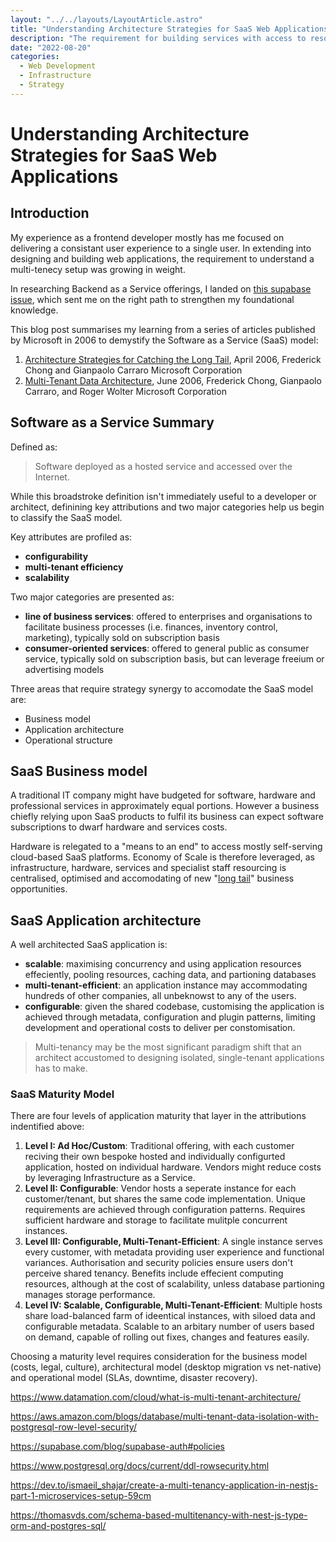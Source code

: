 ```yaml
---
layout: "../../layouts/LayoutArticle.astro"
title: "Understanding Architecture Strategies for SaaS Web Applications"
description: "The requirement for building services with access to resources isolated by customer requires careful consideration."
date: "2022-08-20"
categories:
  - Web Development
  - Infrastructure
  - Strategy
---
```



# Understanding Architecture Strategies for SaaS Web Applications

## Introduction

My experience as a frontend developer mostly has me focused on delivering a consistant user experience to a single user. In extending into designing and building web applications, the requirement to understand a multi-tenecy setup was growing in weight.

In researching Backend as a Service offerings, I landed on [this supabase issue](https://github.com/supabase/supabase/discussions/1615), which sent me on the right path to strengthen my foundational knowledge.

This blog post summarises my learning from a series of articles <Ref id="1" /> published by Microsoft in 2006 to demystify the Software as a Service (SaaS) model:

1. [Architecture Strategies for Catching the Long Tail](https://web.archive.org/web/20080510114812/http://msdn.microsoft.com/en-us/library/aa479069.aspx), April 2006, Frederick Chong and Gianpaolo Carraro
   Microsoft Corporation
2. [Multi-Tenant Data Architecture](https://web.archive.org/web/20080510114523/https://msdn.microsoft.com/en-us/library/aa479086.aspx), June 2006, Frederick Chong, Gianpaolo Carraro, and Roger Wolter
   Microsoft Corporation

## Software as a Service Summary

Defined as:

> Software deployed as a hosted service and accessed over the Internet.

While this broadstroke definition isn't immediately useful to a developer or architect, definining key attributions and two major categories help us begin to classify the SaaS model.

Key attributes are profiled as:

- **configurability**
- **multi-tenant efficiency**
- **scalability**

Two major categories are presented as:

- **line of business services**: offered to enterprises and organisations to facilitate business processes (i.e. finances, inventory control, marketing), typically sold on subscription basis
- **consumer-oriented services**: offered to general public as consumer service, typically sold on subscription basis, but can leverage freeium or advertising models

Three areas that require strategy synergy to accomodate the SaaS model are:

- Business model
- Application architecture
- Operational structure

## SaaS Business model

A traditional IT company might have budgeted for software, hardware and professional services in approximately equal portions. However a business chiefly relying upon SaaS products to fulfil its business can expect software subscriptions to dwarf hardware and services costs.

Hardware is relegated to a "means to an end" to access mostly self-serving cloud-based SaaS platforms. Economy of Scale is therefore leveraged, as infrastructure, hardware, services and specialist staff resourcing is centralised, optimised and accomodating of new "[long tail](https://www.wired.com/2004/10/tail/)" business opportunities.

## SaaS Application architecture

A well architected SaaS application is:

- **scalable**: maximising concurrency and using application resources effeciently, pooling resources, caching data, and partioning databases
- **multi-tenant-efficient**: an application instance may accommodating hundreds of other companies, all unbeknowst to any of the users.
- **configurable**: given the shared codebase, customising the application is achieved through metadata, configuration and plugin patterns, limiting development and operational costs to deliver per constomisation.

> Multi-tenancy may be the most significant paradigm shift that an architect accustomed to designing isolated, single-tenant applications has to make.

### SaaS Maturity Model

There are four levels of application maturity that layer in the attributions indentified above:

1. **Level I: Ad Hoc/Custom**: Traditional offering, with each customer reciving their own bespoke hosted and individually configurted application, hosted on individual hardware. Vendors might reduce costs by leveraging Infrastructure as a Service.
2. **Level II: Configurable**: Vendor hosts a seperate instance for each customer/tenant, but shares the same code implementation. Unique requirements are achieved through configuration patterns. Requires sufficient hardware and storage to facilitate mulitple concurrent instances.
3. **Level III: Configurable, Multi-Tenant-Efficient**: A single instance serves every customer, with metadata providing user experience and functional variances. Authorisation and security policies ensure users don't perceive shared tenancy. Benefits include effecient computing resources, although at the cost of scalability, unless database partioning manages storage performance.
4. **Level IV: Scalable, Configurable, Multi-Tenant-Efficient**: Multiple hosts share load-balanced farm of ideentical instances, with siloed data and configurable metadata. Scalable to an arbitary number of users based on demand, capable of rolling out fixes, changes and features easily.

Choosing a maturity level requires consideration for the business model (costs, legal, culture), architectural model (desktop migration vs net-native) and operational model (SLAs, downtime, disaster recovery).

https://www.datamation.com/cloud/what-is-multi-tenant-architecture/

https://aws.amazon.com/blogs/database/multi-tenant-data-isolation-with-postgresql-row-level-security/

https://supabase.com/blog/supabase-auth#policies

https://www.postgresql.org/docs/current/ddl-rowsecurity.html

https://dev.to/ismaeil_shajar/create-a-multi-tenancy-application-in-nestjs-part-1-microservices-setup-59cm

https://thomasvds.com/schema-based-multitenancy-with-nest-js-type-orm-and-postgres-sql/

<ArticleReferences>
  <ArticleReference
    id="1"
    title="Architecture Strategies for Catching the Long Tail"
    author="Frederick Chong, Gianpaolo Carraro, and Roger Wolter"
    year="2006"
    month="June"
    publication="Microsoft Corporation"
    url="https://web.archive.org/web/20080510114523/https://msdn.microsoft.com/en-us/library/aa479086.aspx"
  />
</ArticleReferences>
